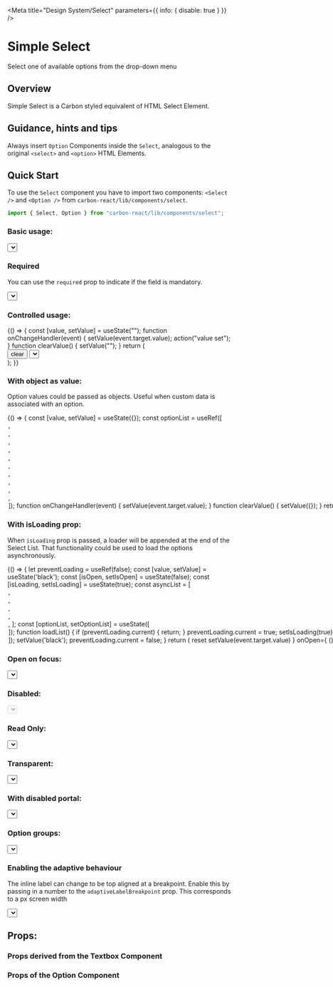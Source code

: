 
<Meta title="Design System/Select" parameters={{ info: { disable: true } }} />

# Simple Select

Select one of available options from the drop-down menu

## Overview

Simple Select is a Carbon styled equivalent of HTML Select Element.

## Guidance, hints and tips

Always insert `Option` Components inside the `Select`, analogous to the original `<select>` and `<option>` HTML Elements.

## Quick Start

To use the `Select` component you have to import two components: `<Select />` and `<Option />`
from `carbon-react/lib/components/select`.

```javascript
import { Select, Option } from "carbon-react/lib/components/select";
```

### Basic usage:

<Preview>
  <Story name="basic">
    <Select
      name="simple"
      id="simple"
      label="label"
      labelInline
      onOpen={action("onOpen")}
      onChange={action("onChange", { depth: 2 })}
      onClick={action("onClick", { depth: 2 })}
      onFocus={action("onFocus", { depth: 2 })}
      onBlur={action("onBlur", { depth: 2 })}
      onKeyDown={action("onKeyDown", { depth: 2 })}
    >
      <Option text="Amber" value="1" />
      <Option text="Black" value="2" />
      <Option text="Blue" value="3" />
      <Option text="Brown" value="4" />
      <Option text="Green" value="5" />
      <Option text="Orange" value="6" />
      <Option text="Pink" value="7" />
      <Option text="Purple" value="8" />
      <Option text="Red" value="9" />
      <Option text="White" value="10" />
      <Option text="Yellow" value="11" />
    </Select>
  </Story>
</Preview>

### Required

You can use the `required` prop to indicate if the field is mandatory.

<Preview>
  <Story name="required">
    <Select
      name="required-select"
      id="required-select"
      label="Foreground Color"
      required
    >
      <Option text="Amber" value="1" />
      <Option text="Black" value="2" />
      <Option text="Blue" value="3" />
      <Option text="Brown" value="4" />
      <Option text="Green" value="5" />
      <Option text="Orange" value="6" />
      <Option text="Pink" value="7" />
      <Option text="Purple" value="8" />
      <Option text="Red" value="9" />
      <Option text="White" value="10" />
      <Option text="Yellow" value="11" />
    </Select>
  </Story>
</Preview>

### Controlled usage:

<Preview>
  <Story name="controlled" parameters={{ chromatic: { disable: true } }}>
    {() => {
      const [value, setValue] = useState("");
      function onChangeHandler(event) {
        setValue(event.target.value);
        action("value set");
      }
      function clearValue() {
        setValue("");
      }
      return (
        <div>
          <Button onClick={clearValue} mb={2}>
            clear
          </Button>
          <Select
            id="controlled"
            name="controlled"
            value={value}
            onChange={onChangeHandler}
          >
            <Option text="Amber" value="1" />
            <Option text="Black" value="2" />
            <Option text="Blue" value="3" />
            <Option text="Brown" value="4" />
            <Option text="Green" value="5" />
            <Option text="Orange" value="6" />
            <Option text="Pink" value="7" />
            <Option text="Purple" value="8" />
            <Option text="Red" value="9" />
            <Option text="White" value="10" />
            <Option text="Yellow" value="11" />
          </Select>
        </div>
      );
    }}
  </Story>
</Preview>

### With object as value:
Option values could be passed as objects. Useful when custom data is associated with an option.

<Preview>
  <Story name="with object as value" parameters={{ chromatic: { disable: true }}} >
    {() => {
      const [value, setValue] = useState({});
      const optionList = useRef([
        <Option text='Amber' key='Amber' value={ { value: 1, text: 'Amber' } } />,
        <Option text='Black' key='Black' value={ { value: 2, text: 'Black' } } />,
        <Option text='Blue' key='Blue' value={ { value: 3, text: 'Blue' } } />,
        <Option text='Brown' key='Brown' value={ { value: 4, text: 'Brown' } } />,
        <Option text='Green' key='Green' value={ { value: 5, text: 'Green' } } />,
        <Option text='Orange' key='Orange' value={ { value: 6, text: 'Orange' } } />,
        <Option text='Pink' key='Pink' value={ { value: 7, text: 'Pink' } } />,
        <Option text='Purple' key='Purple' value={ { value: 8, text: 'Purple' } } />,
        <Option text='Red' key='Red' value={ { value: 9, text: 'Red' } } />,
        <Option text='White' key='White' value={ { value: 10, text: 'White' } } />,
        <Option text='Yellow' key='Yellow' value={ { value: 11, text: 'Yellow' } } />
      ]);
      function onChangeHandler(event) {
        setValue(event.target.value);
      }
      function clearValue() {
        setValue({});
      }
      return (
        <div>
          <Button onClick={ clearValue } mb={ 2 }>clear</Button>
          <Select
            id='with-object'
            name='with-object'
            value={ value }
            onChange={ onChangeHandler }
          >
            { optionList.current }
          </Select>
        </div>
      );
    }}
  </Story>
</Preview>

### With isLoading prop:
When `isLoading` prop is passed, a loader will be appended at the end of the Select List. That functionality could be used to load the options asynchronously.

<Preview>
  <Story name="with isLoading prop" parameters={{ chromatic: { disable: true }}} > 
    {() => {
      let preventLoading = useRef(false);
      const [value, setValue] = useState('black');
      const [isOpen, setIsOpen] = useState(false);
      const [isLoading, setIsLoading] = useState(true);
      const asyncList = [
        <Option text='Amber' value='amber' key='Amber' />,
        <Option text='Black' value='black' key='Black' />,
        <Option text='Blue' value='blue' key='Blue' />,
        <Option text='Brown' value='brown' key='Brown' />,
        <Option text='Green' value='green' key='Green' />,
      ];
      const [optionList, setOptionList] = useState([<Option text='Black' value='black' key='Black' />]);
      function loadList() {
        if (preventLoading.current) {
          return;
        }
        preventLoading.current = true;
        setIsLoading(true);
        setTimeout(() => {
          setIsLoading(false);
          setOptionList(asyncList)
        }, 2000);
      }
      function clearData() {
        setOptionList([<Option text='Black' value='black' key='Black' />]);
        setValue('black');
        preventLoading.current = false;
      }
      return (
        <div>
          <Button onClick={ clearData } mb={ 2 }>reset</Button>
          <Select
            name='isLoading'
            id='isLoading'
            label='label'
            value={ value }
            onChange={ (event) => setValue(event.target.value) }
            onOpen={ () => loadList() }
            isLoading={ isLoading }
          >
            { optionList }
          </Select>
        </div>
      );
    }}
  </Story>
</Preview>

### Open on focus:

<Preview>
  <Story name="openOnFocus" parameters={{ chromatic: { disable: true } }}>
    <Select name="openOnFocus" id="openOnFocus" openOnFocus>
      <Option text="Amber" value="1" />
      <Option text="Black" value="2" />
      <Option text="Blue" value="3" />
      <Option text="Brown" value="4" />
      <Option text="Green" value="5" />
      <Option text="Orange" value="6" />
      <Option text="Pink" value="7" />
      <Option text="Purple" value="8" />
      <Option text="Red" value="9" />
      <Option text="White" value="10" />
      <Option text="Yellow" value="11" />
    </Select>
  </Story>
</Preview>

### Disabled:

<Preview>
  <Story name="disabled">
    <Select name="disabled" id="disabled" defaultValue="3" disabled>
      <Option text="Amber" value="1" />
      <Option text="Black" value="2" />
      <Option text="Blue" value="3" />
      <Option text="Brown" value="4" />
      <Option text="Green" value="5" />
      <Option text="Orange" value="6" />
      <Option text="Pink" value="7" />
      <Option text="Purple" value="8" />
      <Option text="Red" value="9" />
      <Option text="White" value="10" />
      <Option text="Yellow" value="11" />
    </Select>
  </Story>
</Preview>

### Read Only:

<Preview>
  <Story name="readonly">
    <Select name="readonly" id="readonly" defaultValue="4" readOnly>
      <Option text="Amber" value="1" />
      <Option text="Black" value="2" />
      <Option text="Blue" value="3" />
      <Option text="Brown" value="4" />
      <Option text="Green" value="5" />
      <Option text="Orange" value="6" />
      <Option text="Pink" value="7" />
      <Option text="Purple" value="8" />
      <Option text="Red" value="9" />
      <Option text="White" value="10" />
      <Option text="Yellow" value="11" />
    </Select>
  </Story>
</Preview>

### Transparent:

<Preview>
  <Story name="transparent">
    <Select name="transparent" id="transparent" defaultValue="4" transparent>
      <Option text="Amber" value="1" />
      <Option text="Black" value="2" />
      <Option text="Blue" value="3" />
      <Option text="Brown" value="4" />
      <Option text="Green" value="5" />
      <Option text="Orange" value="6" />
      <Option text="Pink" value="7" />
      <Option text="Purple" value="8" />
      <Option text="Red" value="9" />
      <Option text="White" value="10" />
      <Option text="Yellow" value="11" />
    </Select>
  </Story>
</Preview>

### With disabled portal:

<Preview>
  <Story
    name="withDisabledPortal"
    parameters={{ chromatic: { disable: true } }}
  >
    <Select
      name="withDisabledPortal"
      id="withDisabledPortal"
      defaultValue="4"
      disablePortal
    >
      <Option text="Amber" value="1" />
      <Option text="Black" value="2" />
      <Option text="Blue" value="3" />
      <Option text="Brown" value="4" />
      <Option text="Green" value="5" />
      <Option text="Orange" value="6" />
      <Option text="Pink" value="7" />
      <Option text="Purple" value="8" />
      <Option text="Red" value="9" />
      <Option text="White" value="10" />
      <Option text="Yellow" value="11" />
    </Select>
  </Story>
</Preview>

### Option groups:

<Preview>
  <Story name="option groups" parameters={{ chromatic: { disable: true } }}>
    <Select name="optGroups" id="optGroups">
      <OptionGroupHeader label="Group one" icon="individual" />
      <Option text="Amber" value="1" />
      <Option text="Black" value="2" />
      <Option text="Blue" value="3" />
      <Option text="Brown" value="4" />
      <OptionGroupHeader label="Group two" icon="shop" />
      <Option text="Green" value="5" />
      <Option text="Orange" value="6" />
      <Option text="Pink" value="7" />
      <OptionGroupHeader label="Group three" />
      <Option text="Purple" value="8" />
      <Option text="Red" value="9" />
      <Option text="White" value="10" />
      <Option text="Yellow" value="11" />
    </Select>
  </Story>
</Preview>

### Enabling the adaptive behaviour

The inline label can change to be top aligned at a breakpoint. Enable this by passing in a number to the `adaptiveLabelBreakpoint` prop. This corresponds to a px screen width

<Preview>
  <Story
    name="enabling adaptive behaviour"
    parameters={{ chromatic: { disable: true } }}
  >
    <Select
      name="adaptive"
      id="adaptive"
      label="label"
      defaultValue="4"
      adaptiveLabelBreakpoint={960}
    >
      <Option text="Amber" value="1" />
      <Option text="Black" value="2" />
      <Option text="Blue" value="3" />
      <Option text="Brown" value="4" />
      <Option text="Green" value="5" />
      <Option text="Orange" value="6" />
      <Option text="Pink" value="7" />
      <Option text="Purple" value="8" />
      <Option text="Red" value="9" />
      <Option text="White" value="10" />
      <Option text="Yellow" value="11" />
    </Select>
  </Story>
</Preview>

<StyledSystemProps of={Select} spacing />

## Props:

<Props of={Select} />

### Props derived from the Textbox Component

<Props of={SelectTextbox} />

### Props of the Option Component

<Props of={Option} />

